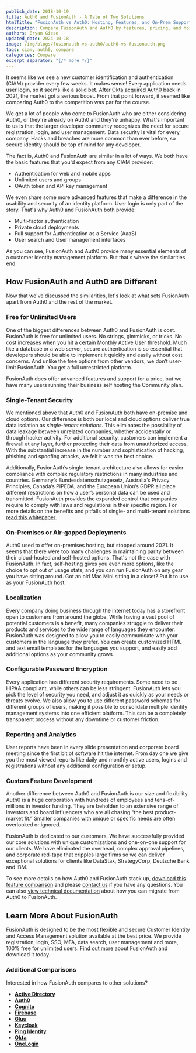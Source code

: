 ```yaml
---
publish_date: 2018-10-19 
title: Auth0 and FusionAuth - A Tale of Two Solutions
htmlTitle: "FusionAuth vs Auth0: Hosting, Features, and On-Prem Support"
description: Compare FusionAuth and Auth0 by features, pricing, and hosting. Learn how FusionAuth supports full on-prem setups—unlike Auth0’s cloud-only model.
authors: Bryan Giese
updated_date: 2024-10-18
image: /img/blogs/fusionauth-vs-auth0/auth0-vs-fusionauth.png
tags: ciam, auth0, compare
categories: Compare
excerpt_separator: "{/* more */}"
---
```


It seems like we see a new customer identification and authentication (CIAM) provider every few weeks. It makes sense! Every application needs user login, so it seems like a solid bet. After [Okta acquired Auth0](/blog/congrats-auth0-okta-acquisition) back in 2021, the market got a serious boost. From that point forward, it seemed like comparing Auth0 to the competition was par for the course.

We get a lot of people who come to FusionAuth who are either considering Auth0, or they're already on Auth0 and they're unhappy. What's important to us is that the larger developer community recognizes the need for secure registration, login, and user management. Data security is vital for every company. Hacks and breaches are more common than ever before, so secure identity should be top of mind for any developer.

The fact is, Auth0 and FusionAuth are similar in a lot of ways. We both have the basic features that you'd expect from any CIAM provider:

* Authentication for web and mobile apps
* Unlimited users and groups
* OAuth token and API key management

We even share some more advanced features that make a difference in the usability and security of an identity platform. User login is only part of the story. That's why Auth0 and FusionAuth both provide:

* Multi-factor authentication
* Private cloud deployments
* Full support for Authentication as a Service (AaaS)
* User search and User management interfaces

As you can see, FusionAuth and Auth0 provide many essential elements of a customer identity management platform. But that's where the similarities end.

## How FusionAuth and Auth0 are Different

Now that we've discussed the similarities, let's look at what sets FusionAuth apart from Auth0 and the rest of the market.

### **Free for Unlimited Users**

One of the biggest differences between Auth0 and FusionAuth is cost. FusionAuth is free for unlimited users. No strings, gimmicks, or tricks. No cost increases when you hit a certain Monthly Active User threshold. Much like a database or a web server, secure authentication is so essential that developers should be able to implement it quickly and easily without cost concerns. And unlike the free options from other vendors, we don’t user-limit FusionAuth. You get a full unrestricted platform.

FusionAuth does offer advanced features and support for a price, but we have many users running their business self hosting the Community plan.

### **Single-Tenant Security**

We mentioned above that Auth0 and FusionAuth both have on-premise and cloud options. Our difference is both our local and cloud options deliver true data isolation as _single-tenant solutions_. This eliminates the possibility of data leakage between unrelated companies, whether accidentally or through hacker activity. For additional security, customers can implement a firewall at any layer, further protecting their data from unauthorized access. With the substantial increase in the number and sophistication of hacking, phishing and spoofing attacks, we felt it was the best choice.

Additionally, FusionAuth’s single-tenant architecture also allows for easier compliance with complex regulatory restrictions in many industries and countries. Germany’s Bundesdatenschutzgesetz, Australia’s Privacy Principles, Canada’s PIPEDA, and the European Union’s GDPR all place different restrictions on how a user’s personal data can be used and transmitted. FusionAuth provides the expanded control that companies require to comply with laws and regulations in their specific region. For more details on the benefits and pitfalls of single- and multi-tenant solutions [read this whitepaper](/articles/identity-basics/multi-tenancy-vs-single-tenant-idaas-solutions "Single- vs. Multi-Tenant Paper").

### On-Premises or Air-gapped Deployments

Auth0 used to offer on-premises hosting, but stopped around 2021\. It seems that there were too many challenges in maintaining parity between their cloud-hosted and self-hosted options. That's not the case with FusionAuth. In fact, self-hosting gives you even more options, like the choice to opt out of usage stats, and you can run FusionAuth on any gear you have sitting around. Got an old Mac Mini sitting in a closet? Put it to use as your FusionAuth host.

### **Localization**

Every company doing business through the internet today has a storefront open to customers from around the globe. While having a vast pool of potential customers is a benefit, many companies struggle to deliver their products and services to the wide range of languages they encounter. FusionAuth was designed to allow you to easily communicate with your customers in the language they prefer. You can create customized HTML and text email templates for the languages you support, and easily add additional options as your community grows.

### **Configurable Password Encryption**

Every application has different security requirements. Some need to be HIPAA compliant, while others can be less stringent. FusionAuth lets you pick the level of security you need, and adjust it as quickly as your needs or threats evolve. We also allow you to use different password schemas for different groups of users, making it possible to consolidate multiple identity management systems into one efficient platform. This can be a completely transparent process without any downtime or customer friction.

### **Reporting and Analytics**

User reports have been in every slide presentation and corporate board meeting since the first bit of software hit the internet. From day one we give you the most viewed reports like daily and monthly active users, logins and registrations without any additional configuration or setup.

### **Custom Feature Development**

Another difference between Auth0 and FusionAuth is our size and flexibility. Auth0 is a huge corporation with hundreds of employees and tens-of-millions in investor funding. They are beholden to an extensive range of investors and board influencers who are all chasing “the best product-market fit.” Smaller companies with unique or specific needs are often overlooked or ignored.

FusionAuth is dedicated to our customers. We have successfully provided our core solutions with unique customizations and one-on-one support for our clients. We have eliminated the overhead, complex approval pipelines, and corporate red-tape that cripples large firms so we can deliver exceptional solutions for clients like DataStax, StrategyCorp, Deutsche Bank and IBM.

To see more details on how Auth0 and FusionAuth stack up, [download this feature comparison](/resources/fusionauth-vs-auth0.pdf "Auth0 and FusionAuth Feature Comparison") and please [contact us](/contact "Contact Us") if you have any questions. You can also [view technical documentation](/docs/lifecycle/migrate-users/bulk/auth0) about how you can migrate from Auth0 to FusionAuth.

## **Learn More About FusionAuth**

FusionAuth is designed to be the most flexible and secure Customer Identity and Access Management solution available at the best price. We provide registration, login, SSO, MFA, data search, user management and more, 100% free for unlimited users. [Find out more](/ "FusionAuth Home") about FusionAuth and download it today.

### **Additional Comparisons**

Interested in how FusionAuth compares to other solutions?

* [**Active Directory**](/blog/2018/09/14/active-directory-and-fusionauth-ciam-comparison "Active Directory and FusionAuth")
* [**Auth0**](/compare/fusionauth-vs-auth0 "Auth0 and FusionAuth")
* [**Cognito**](/blog/2018/09/18/amazon-cognito-and-fusionauth-comparison "Amazon Cognito and FusionAuth")
* [**Firebase**](/blog/2018/10/02/firebase-and-fusionauth-ciam-comparison "Firebase and FusionAuth")
* [**Gluu**](/blog/2019/07/16/gluu-fusionauth-compare-identity-management-solutions "Gluu and FusionAuth")
* [**Keycloak**](/blog/2019/03/06/keycloak-fusionauth-comparison "Keycloak and FusionAuth")
* [**Ping Identity**](/blog/2018/10/08/quick-comparison-ping-identity-and-fusionauth "Ping Identity and FusionAuth")
* [**Okta**](/blog/2018/10/16/8-things-to-know-about-okta-and-fusionauth "Okta and FusionAuth")
* [**OneLogin**](/blog/2018/10/12/onelogin-and-fusionauth "OneLogin and FusionAuth")
